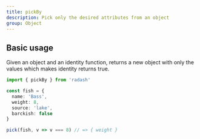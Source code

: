 ```yaml
---
title: pickBy
description: Pick only the desired attributes from an object
group: Object
---
```


## Basic usage

Given an object and an identity function, returns a new object with only the values which makes identity returns true.

```ts
import { pickBy } from 'radash'

const fish = {
  name: 'Bass',
  weight: 8,
  source: 'lake',
  barckish: false
}

pick(fish, v => v === 8) // => { weight }
```
